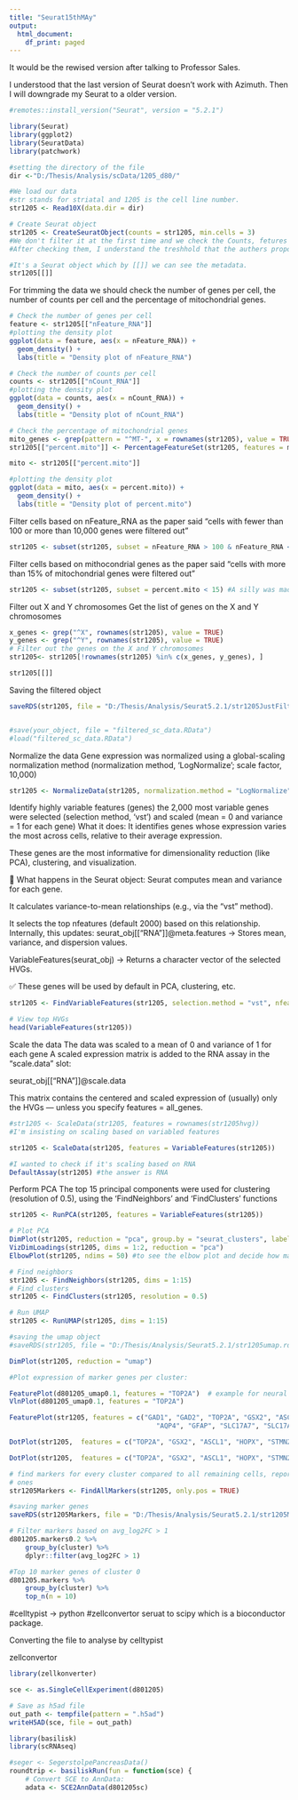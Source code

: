 ```yaml
---
title: "Seurat15thMAy"
output:
  html_document:
    df_print: paged
---
```


It would be the rewised version after talking to Professor Sales.

I understood that the last version of Seurat doesn't work with Azimuth. Then I will downgrade my Seurat to a older version.

```r
#remotes::install_version("Seurat", version = "5.2.1")

```


```r
library(Seurat)
library(ggplot2)
library(SeuratData)
library(patchwork)
```

```r
#setting the directory of the file
dir <-"D:/Thesis/Analysis/scData/1205_d80/"

#We load our data
#str stands for striatal and 1205 is the cell line number.
str1205 <- Read10X(data.dir = dir)
```

```r
# Create Seurat object
str1205 <- CreateSeuratObject(counts = str1205, min.cells = 3) 
#We don't filter it at the first time and we check the Counts, fetures and mithocondrial genes first by density plot and then we decide to remove based on a treshhold.
#After checking them, I understand the treshhold that the authers proposed is ok.
```

```r
#It's a Seurat object which by [[]] we can see the metadata.
str1205[[]]
```

For trimming the data we should check the number of genes per cell, the number of counts per cell and the percentage of mitochondrial genes.
```r
# Check the number of genes per cell
feature <- str1205[["nFeature_RNA"]]
#plotting the density plot
ggplot(data = feature, aes(x = nFeature_RNA)) +
  geom_density() +
  labs(title = "Density plot of nFeature_RNA") 
```


```r
# Check the number of counts per cell
counts <- str1205[["nCount_RNA"]]
#plotting the density plot
ggplot(data = counts, aes(x = nCount_RNA)) +
  geom_density() +
  labs(title = "Density plot of nCount_RNA") 
```



```r
# Check the percentage of mitochondrial genes
mito_genes <- grep(pattern = "^MT-", x = rownames(str1205), value = TRUE)
str1205[["percent.mito"]] <- PercentageFeatureSet(str1205, features = mito_genes)

mito <- str1205[["percent.mito"]]

#plotting the density plot
ggplot(data = mito, aes(x = percent.mito)) +
  geom_density() +
  labs(title = "Density plot of percent.mito")

```

 Filter cells based on nFeature_RNA
as the paper said "cells with fewer than 100 or more than 10,000 genes were filtered out"
```r
str1205 <- subset(str1205, subset = nFeature_RNA > 100 & nFeature_RNA < 10000)
```


Filter cells based on mithocondrial genes
as the paper said "cells with more than 15% of mitochondrial genes were filtered out"
```r
str1205 <- subset(str1205, subset = percent.mito < 15) #A silly was made before. Instead of 15, I used 0.15.
```


Filter out X and Y chromosomes
 Get the list of genes on the X and Y chromosomes
```r
x_genes <- grep("^X", rownames(str1205), value = TRUE)
y_genes <- grep("^Y", rownames(str1205), value = TRUE)
# Filter out the genes on the X and Y chromosomes
str1205<- str1205[!rownames(str1205) %in% c(x_genes, y_genes), ]
```



```r
str1205[[]]
```



Saving the filtered object
```r
saveRDS(str1205, file = "D:/Thesis/Analysis/Seurat5.2.1/str1205JustFiltered.rds")


#save(your_object, file = "filtered_sc_data.RData")
#load("filtered_sc_data.RData")

```


 Normalize the data
Gene expression was normalized using a global-scaling normalization method (normalization method, ‘LogNormalize’; scale factor, 10,000)
```r
str1205 <- NormalizeData(str1205, normalization.method = "LogNormalize", scale.factor = 10000)
```


Identify highly variable features (genes)
the 2,000 most variable genes were selected (selection method, ‘vst’) and scaled (mean = 0 and variance = 1 for each gene)
What it does:
It identifies genes whose expression varies the most across cells, relative to their average expression.

These genes are the most informative for dimensionality reduction (like PCA), clustering, and visualization.

🔹 What happens in the Seurat object:
Seurat computes mean and variance for each gene.

It calculates variance-to-mean relationships (e.g., via the “vst” method).

It selects the top nfeatures (default 2000) based on this relationship.
Internally, this updates:
seurat_obj[["RNA"]]@meta.features
→ Stores mean, variance, and dispersion values.

VariableFeatures(seurat_obj)
→ Returns a character vector of the selected HVGs.

✅ These genes will be used by default in PCA, clustering, etc.
```r
str1205 <- FindVariableFeatures(str1205, selection.method = "vst", nfeatures = 2000)

# View top HVGs
head(VariableFeatures(str1205))
```

 Scale the data
The data was scaled to a mean of 0 and variance of 1 for each gene
A scaled expression matrix is added to the RNA assay in the "scale.data" slot:

seurat_obj[["RNA"]]@scale.data

This matrix contains the centered and scaled expression of (usually) only the HVGs — unless you specify features = all_genes.
```r
#str1205 <- ScaleData(str1205, features = rownames(str1205hvg))
#I'm insisting on scaling based on variabled features

str1205 <- ScaleData(str1205, features = VariableFeatures(str1205))

#I wanted to check if it's scaling based on RNA
DefaultAssay(str1205) #the answer is RNA

```

 Perform PCA
The top 15 principal components were used for clustering (resolution of 0.5), using the ‘FindNeighbors’ and ‘FindClusters’ functions
```r
str1205 <- RunPCA(str1205, features = VariableFeatures(str1205))

# Plot PCA
DimPlot(str1205, reduction = "pca", group.by = "seurat_clusters", label = TRUE) #after running clustering
VizDimLoadings(str1205, dims = 1:2, reduction = "pca")
ElbowPlot(str1205, ndims = 50) #to see the elbow plot and decide how many PCs to use
```


```r
# Find neighbors
str1205 <- FindNeighbors(str1205, dims = 1:15)
# Find clusters
str1205 <- FindClusters(str1205, resolution = 0.5)
```


```r
# Run UMAP
str1205 <- RunUMAP(str1205, dims = 1:15)

#saving the umap object
#saveRDS(str1205, file = "D:/Thesis/Analysis/Seurat5.2.1/str1205umap.rds")

DimPlot(str1205, reduction = "umap")
```


```r
#Plot expression of marker genes per cluster:

FeaturePlot(d801205_umap0.1, features = "TOP2A")  # example for neural progenitors
VlnPlot(d801205_umap0.1, features = "TOP2A")  
```


```r
FeaturePlot(str1205, features = c("GAD1", "GAD2", "TOP2A", "GSX2", "ASCL1", "HOPX", 
                                     "AQP4", "GFAP", "SLC17A7", "SLC17A6", "SOX10", "OLIG2"))
```

```r
DotPlot(str1205,  features = c("TOP2A", "GSX2", "ASCL1", "HOPX", "STMN2", "SYT1", "GAD1", "GAD2", "SLC17A7", "SLC17A6", "AQP4", "GFAP", "SOX10", "OLIG2"), group.by = "seurat_clusters")
```

```r
DotPlot(str1205,  features = c("TOP2A", "GSX2", "ASCL1", "HOPX", "STMN2", "SYT1", "GAD1", "GAD2", "SLC17A7", "SLC17A6", "AQP4", "GFAP", "SOX10", "OLIG2", "RBFOX3"), group.by = "seurat_clusters")
```



```r
# find markers for every cluster compared to all remaining cells, report only the positive
# ones
str1205Markers <- FindAllMarkers(str1205, only.pos = TRUE)

#saving marker genes
saveRDS(str1205Markers, file = "D:/Thesis/Analysis/Seurat5.2.1/str1205Markers.rds")

# Filter markers based on avg_log2FC > 1
d801205.markers0.2 %>%
    group_by(cluster) %>%
    dplyr::filter(avg_log2FC > 1)
```

```r
#Top 10 marker genes of cluster 0
d801205.markers %>%
    group_by(cluster) %>%
    top_n(n = 10)
```





#celltypist -> python
#zellconvertor seruat to scipy which is a bioconductor package.

Converting the file to analyse by celltypist

zellconvertor

```r
library(zellkonverter)
```


```r
sce <- as.SingleCellExperiment(d801205)

```

```r
# Save as h5ad file
out_path <- tempfile(pattern = ".h5ad")
writeH5AD(sce, file = out_path)
```

```r
library(basilisk)
library(scRNAseq)

#seger <- SegerstolpePancreasData()
roundtrip <- basiliskRun(fun = function(sce) {
    # Convert SCE to AnnData:
    adata <- SCE2AnnData(d801205sc)
```









